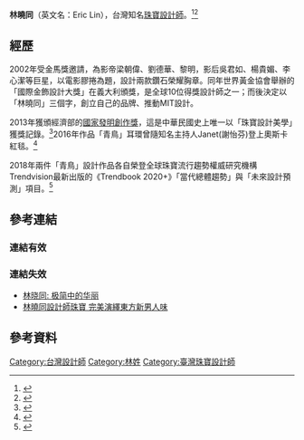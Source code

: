 {{inappropriate tone|time=2020-04-09T14:45:31+00:00}}
'''林曉同'''（英文名：Eric Lin），台灣知名[[珠寶設計師|珠寶設計師]]。<ref>{{cite news |language =中文 |author =中時電子報 吳家詮 |coauthors = |url =http://www.chinatimes.com/realtimenews/20150309004445-260405 |title =臺北文創跨界交鋒會 菁英聚焦五大主題 |publisher =中時電子報 |pages = |date =2015-03-09 |accessdate =2018-05-31 |archive-date =2019-06-20 |archive-url =https://web.archive.org/web/20190620113525/https://www.chinatimes.com/realtimenews/20150309004445-260405 |dead-url =no }}</ref><ref>{{cite news|language =中文|author =|coauthors =|url =http://news.baima.com/news/33747.html|title =台湾珠宝设计师巧思无限|publisher =白马服装网|pages =|date =2011-11-01|accessdate =2018-05-31|deadurl =yes|archiveurl =https://web.archive.org/web/20150518095428/http://news.baima.com/news/33747.html|archivedate =2015年5月18日|df =}}</ref>

== 經歷 ==
2002年受金馬獎邀請，為影帝梁朝偉、劉德華、黎明，影后吳君如、楊貴媚、李心潔等巨星，以電影膠捲為題，設計兩款鑽石榮耀胸章。同年世界黃金協會舉辦的「國際金飾設計大獎」在義大利頒獎，是全球10位得獎設計師之一；而後決定以「林曉同」三個字，創立自己的品牌、推動MIT設計。

2013年獲頒經濟部的[[國家發明創作獎|國家發明創作獎]]，這是中華民國史上唯一以「珠寶設計美學」獲獎記錄。<ref>{{Cite web|url=http://www.dgnet.com.tw/articleview.php?article_id=27621&issue_id=5468|title=第一個獲發明獎的本土珠寶設計師-商業周刊-雜誌訂閱優惠網-今周刊一年原價388現在只要2980元-雜誌生活網|accessdate=2018-05-31|work=www.dgnet.com.tw|language=zh-tw|archive-date=2019-06-03|archive-url=https://web.archive.org/web/20190603073832/http://www.dgnet.com.tw/articleview.php?article_id=27621&issue_id=5468|dead-url=no}}</ref>2016年作品「青鳥」耳環曾隨知名主持人Janet(謝怡芬)登上奧斯卡紅毯。<ref>{{Cite web|url=https://tw.appledaily.com/new/realtime/20160301/806315/|title=林曉同珠寶伴Janet出征　青鳥躍上奧斯卡紅毯|accessdate=2019-03-23|work=tw.appledaily.com|language=zh-tw}}</ref>

2018年兩件「青鳥」設計作品各自榮登全球珠寶流行趨勢權威研究機構Trendvision最新出版的《Trendbook 2020+》「當代總體趨勢」與「未來設計預測」項目。<ref>{{Cite web|url=https://www.chinatimes.com/realtimenews/20181017004717-260404|title=義《Trendbook 2020＋》公布珠寶流行趨勢 林曉同作品入選|accessdate=2019-03-23|work=https://www.chinatimes.com|language=zh-tw|archive-date=2019-06-02|archive-url=https://web.archive.org/web/20190602082945/https://www.chinatimes.com/realtimenews/20181017004717-260404|dead-url=no}}</ref>

==參考連結==
=== 連結有效 ===
{{reflist}}
=== 連結失效 ===
* [http://biz.ifeng.com/zhubaowang/zhubaoshishang/renwu/detail_2013_03/22/653339_0.shtml 林晓同: 极简中的华丽] {{Wayback|url=http://biz.ifeng.com/zhubaowang/zhubaoshishang/renwu/detail_2013_03/22/653339_0.shtml |date=20160304111134 }}
* [http://udn.com/CAMPAIGN/1024-txt-more-09/b2014-09-03-003.html 林曉同設計師珠寶 完美演繹東方新男人味] {{Wayback|url=http://udn.com/CAMPAIGN/1024-txt-more-09/b2014-09-03-003.html |date=20160304211034 }}

== 參考資料 ==
[[Category:台灣設計師|Category:台灣設計師]]
[[Category:林姓|Category:林姓]]
[[Category:臺灣珠寶設計師|Category:臺灣珠寶設計師]]
